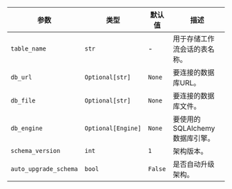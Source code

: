 | 参数                | 类型               | 默认值  | 描述                                                       |
| ------------------- | ------------------ | ------- | ---------------------------------------------------------- |
| `table_name`        | `str`              | -       | 用于存储工作流会话的表名称。                                |
| `db_url`            | `Optional[str]`    | `None`  | 要连接的数据库URL。                                        |
| `db_file`           | `Optional[str]`    | `None`  | 要连接的数据库文件。                                       |
| `db_engine`         | `Optional[Engine]` | `None`  | 要使用的SQLAlchemy数据库引擎。                             |
| `schema_version`    | `int`              | `1`     | 架构版本。                                                 |
| `auto_upgrade_schema` | `bool`           | `False` | 是否自动升级架构。                                          |